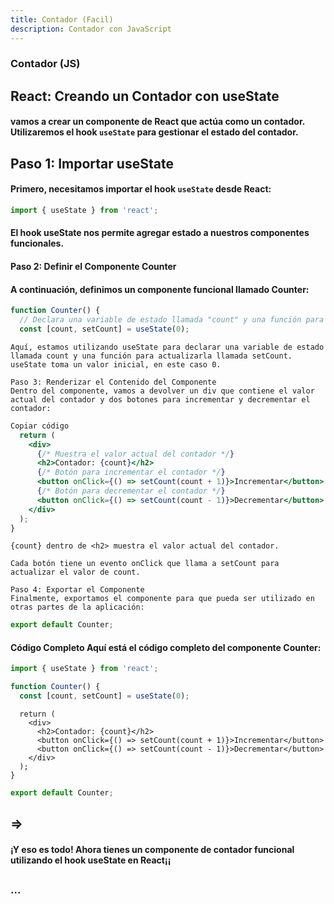 ```yaml
---
title: Contador (Facil)
description: Contador con JavaScript
---
```


### Contador (JS) 

## React: Creando un Contador con useState

#### vamos a crear un componente de React que actúa como un contador. Utilizaremos el hook `useState` para gestionar el estado del contador.

## Paso 1: Importar useState

#### Primero, necesitamos importar el hook `useState` desde React:

```jsx
import { useState } from 'react';
```
#### El hook useState nos permite agregar estado a nuestros componentes funcionales.
#### Paso 2: Definir el Componente Counter 
#### A continuación, definimos un componente funcional llamado Counter:

```jsx
function Counter() {
  // Declara una variable de estado llamada "count" y una función para actualizarla llamada "setCount"
  const [count, setCount] = useState(0);
```
```
Aquí, estamos utilizando useState para declarar una variable de estado llamada count y una función para actualizarla llamada setCount. useState toma un valor inicial, en este caso 0.
```
```
Paso 3: Renderizar el Contenido del Componente
Dentro del componente, vamos a devolver un div que contiene el valor actual del contador y dos botones para incrementar y decrementar el contador:
```
```jsx
Copiar código
  return (
    <div>
      {/* Muestra el valor actual del contador */}
      <h2>Contador: {count}</h2>
      {/* Botón para incrementar el contador */}
      <button onClick={() => setCount(count + 1)}>Incrementar</button>
      {/* Botón para decrementar el contador */}
      <button onClick={() => setCount(count - 1)}>Decrementar</button>
    </div>
  );
}
```
```
{count} dentro de <h2> muestra el valor actual del contador.

Cada botón tiene un evento onClick que llama a setCount para actualizar el valor de count.

Paso 4: Exportar el Componente
Finalmente, exportamos el componente para que pueda ser utilizado en otras partes de la aplicación:
```
```jsx
export default Counter;
```
#### Código Completo Aquí está el código completo del componente Counter:

```jsx
import { useState } from 'react';

function Counter() {
  const [count, setCount] = useState(0);
```
```
  return (
    <div>
      <h2>Contador: {count}</h2>
      <button onClick={() => setCount(count + 1)}>Incrementar</button>
      <button onClick={() => setCount(count - 1)}>Decrementar</button>
    </div>
  );
}
```
```jsx
export default Counter;
```
## =>

#### ¡Y eso es todo! Ahora tienes un componente de contador funcional utilizando el hook useState en React¡¡

## 

<Counter client:load/>

### ...
